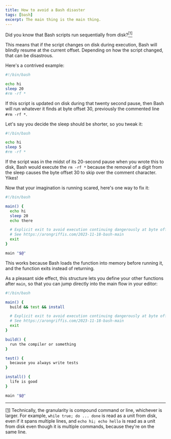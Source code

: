 ```yaml
---
title: How to avoid a Bash disaster
tags: [bash]
excerpt: The main thing is the main thing.
---
```


Did you know that Bash scripts run sequentially from disk?<a href="#foot1" id="ref1"><sup>[1]</sup></a>

This means that if the script changes on disk during execution, Bash will
blindly resume at the current offset. Depending on how the script changed, that
can be disastrous.

Here's a contrived example:

```bash
#!/bin/bash

echo hi
sleep 20
#rm -rf *
```

If this script is updated on disk during that twenty second pause, then Bash
will run whatever it finds at byte offset 30, previously the commented line `#rm
-rf *`.

Let's say you decide the sleep should be shorter, so you tweak it:

```bash
#!/bin/bash

echo hi
sleep 5
#rm -rf *
```

If the script was in the midst of its 20-second pause when you wrote this to
disk, Bash would execute the `rm -rf *` because the removal of a digit from the
sleep causes the byte offset 30 to skip over the comment character. Yikes!

Now that your imagination is running scared, here's one way to fix it:

```bash
#!/bin/bash

main() {
  echo hi
  sleep 20
  echo there

  # Explicit exit to avoid execution continuing dangerously at byte offset.
  # See https://arongriffis.com/2023-11-18-bash-main
  exit
}

main "$@"
```

This works because Bash loads the function into memory before running it, and
the function exits instead of returning.

As a pleasant side effect, this structure lets you define your other functions
after `main`, so that you can jump directly into the main flow in your editor:

```bash
#!/bin/bash

main() {
  build && test && install

  # Explicit exit to avoid execution continuing dangerously at byte offset.
  # See https://arongriffis.com/2023-11-18-bash-main
  exit
}

build() {
  run the compiler or something
}

test() {
  because you always write tests
}

install() {
  life is good
}

main "$@"
```

---

<a href="#ref1" id="foot1">[1]</a> Technically, the granularity is compound
command or line, whichever is larger. For example, `while true; do ... done` is
read as a unit from disk, even if it spans multiple lines, and `echo hi; echo
hello` is read as a unit from disk even though it is multiple commands, because
they're on the same line.
